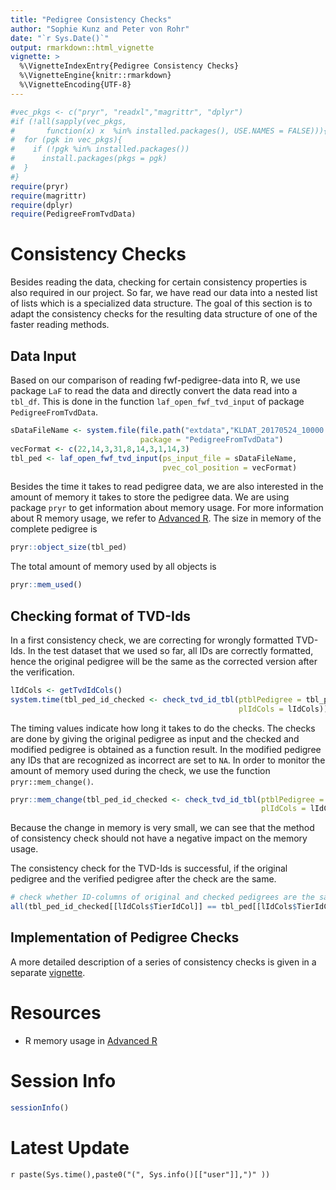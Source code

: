 ```yaml
---
title: "Pedigree Consistency Checks"
author: "Sophie Kunz and Peter von Rohr"
date: "`r Sys.Date()`"
output: rmarkdown::html_vignette
vignette: >
  %\VignetteIndexEntry{Pedigree Consistency Checks}
  %\VignetteEngine{knitr::rmarkdown}
  %\VignetteEncoding{UTF-8}
---
```



```r
#vec_pkgs <- c("pryr", "readxl","magrittr", "dplyr")
#if (!all(sapply(vec_pkgs, 
#       function(x) x  %in% installed.packages(), USE.NAMES = FALSE))){
#  for (pgk in vec_pkgs){
#    if (!pgk %in% installed.packages())
#      install.packages(pkgs = pgk)
#  }  
#}
require(pryr)
require(magrittr)
require(dplyr)
require(PedigreeFromTvdData)
```

# Consistency Checks
Besides reading the data, checking for certain consistency properties is also required in our project. So far, we have read our data into a nested list of lists which is a specialized data structure. The goal of this section is to adapt the consistency checks for the resulting data structure of one of the faster reading methods.

## Data Input
Based on our comparison of reading fwf-pedigree-data into R, we use package `LaF` to read the data and directly convert the data read into a `tbl_df`. This is done in the function `laf_open_fwf_tvd_input` of package `PedigreeFromTvdData`. 

```r
sDataFileName <- system.file(file.path("extdata","KLDAT_20170524_10000.txt"), 
                             package = "PedigreeFromTvdData")
vecFormat <- c(22,14,3,31,8,14,3,1,14,3)
tbl_ped <- laf_open_fwf_tvd_input(ps_input_file = sDataFileName,
                                  pvec_col_position = vecFormat)
```

Besides the time it takes to read pedigree data, we are also interested in the amount of memory it takes to store the pedigree data. We are using package `pryr` to get information about memory usage. For more information about R memory usage, we refer to [Advanced R](http://adv-r.had.co.nz/memory.html). The size in memory of the complete pedigree is

```r
pryr::object_size(tbl_ped)
```

The total amount of memory used by all objects is

```r
pryr::mem_used()
```

## Checking format of TVD-Ids
In a first consistency check, we are correcting for wrongly formatted TVD-Ids. In the test dataset that we used so far, all IDs are correctly formatted, hence the original pedigree will be the same as the corrected version after the verification.

```r
lIdCols <- getTvdIdCols()
system.time(tbl_ped_id_checked <- check_tvd_id_tbl(ptblPedigree = tbl_ped,
                                                   plIdCols = lIdCols))
```

The timing values indicate how long it takes to do the checks. The checks are done by giving the original pedigree as input and the checked and modified pedigree is obtained as a function result. In the modified pedigree any IDs that are recognized as incorrect are set to `NA`. In order to monitor the amount of memory used during the check, we use the function `pryr::mem_change()`. 

```r
pryr::mem_change(tbl_ped_id_checked <- check_tvd_id_tbl(ptblPedigree = tbl_ped,
                                                        plIdCols = lIdCols))
```

Because the change in memory is very small, we can see that the method of consistency check should not have a negative impact on the memory usage.

The consistency check for the TVD-Ids is successful, if the original pedigree and the verified pedigree after the check are the same.

```r
# check whether ID-columns of original and checked pedigrees are the same
all(tbl_ped_id_checked[[lIdCols$TierIdCol]] == tbl_ped[[lIdCols$TierIdCol]])
```


## Implementation of Pedigree Checks
A more detailed description of a series of consistency checks is given in a separate [vignette](ConsistencyCheckImplementation.html).


# Resources
- R memory usage in [Advanced R](http://adv-r.had.co.nz/memory.html)


# Session Info
```r
sessionInfo()
```


# Latest Update
`r paste(Sys.time(),paste0("(", Sys.info()[["user"]],")" ))`

